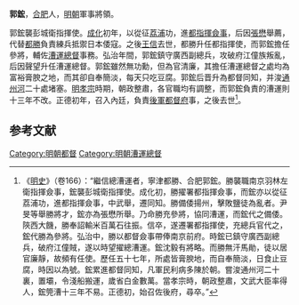 '''郭鋐'''，[[合肥|合肥]]人，[[明朝|明朝]]軍事將領。

郭鋐襲彭城衛指揮使。[[成化|成化]]初年，以從征[[荔浦|荔浦]]功，進[[都指揮|都指揮]][[僉事|僉事]]，后因[[張懋|張懋]]舉薦，代替[[都勝|都勝]]負責練兵抵禦日本倭寇。之後[[王信_(明朝將領)|王信]]去世，都勝升任都指揮使，而郭鋐擔任參將，輔佐[[漕運總督|漕運總督]]事務。弘治年間，郭鋐鎮守廣西副總兵，攻破府江僮族叛亂，后因聲望升任漕運總督。郭鋐雖然無功勳，但為官清廉，其擔任漕運總督之處均為富裕膏腴之地，而其卻自奉簡淡，每天只吃豆腐。郭鋐后晋升為都督同知，并浚[[通州河|通州河]]二十處堵塞。[[明孝宗|明孝宗]]時期，朝政整肅，各官職均有調整，而郭鋐負責的漕運則十三年不改。正德初年，召入內廷，負責[[後軍都督府|後軍都督府]]事，之後去世<ref>《[[明史|明史]]》（卷166）：“繼信總漕運者，寧津都勝、合肥郭鋐。勝襲職南京羽林左衛指揮僉事，鋐襲彭城衛指揮使。成化初，勝擢署都指揮僉事，而鋐亦以從征荔浦功，進都指揮僉事，中武舉，遷同知。勝備倭揚州，擊敗鹽徒為亂者。尹旻等舉勝將才，鋐亦為張懋所舉。乃命勝充參將，協同漕運，而鋐代之備倭。陝西大饑，勝奉詔輸米百萬石往振。信卒，遂遷署都指揮使，充總兵官代之，鋐代勝為參將。弘治中，勝以都督僉事帶俸南京前府。時鋐已鎮守廣西副總兵，破府江僮賊，遂以時望擢總漕運。鋐沈毅有將略。而勝無汗馬勛，徒以居官廉靜，故頻有任使。歷任五十七年，所處皆膏腴地，而自奉簡淡，日食止豆腐，時因以為號。鋐累進都督同知，凡軍民利病多陳於朝。嘗浚通州河二十裏，置壩，令淺船搬運，歲省白金數萬。當孝宗時，朝政整肅，文武大臣率得人，鋐筦漕十三年不易。正德初，始召佐後府，尋卒。”</ref>。

==参考文献==
{{wikisource|明史/卷166}}
<div class="references-small">
<references />
</div>

{{明朝人物小作品}}
{{DEFAULTSORT:Guo郭}}
[[Category:明朝都督|Category:明朝都督]]
[[Category:明朝漕運總督|Category:明朝漕運總督]]